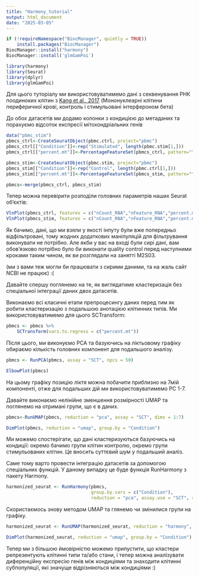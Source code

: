 ---
title: "Harmony_tutorial"
output: html_document
date: "2025-03-05"
---

```{r echo=TRUE,results="hide", message=FALSE, warning=FALSE}
if (!requireNamespace("BiocManager", quietly = TRUE))
    install.packages("BiocManager")
BiocManager::install("harmony")
BiocManager::install('glmGamPoi')
```


```{r echo=TRUE,results="hide", message=FALSE, warning=FALSE}
library(harmony)
library(Seurat)
library(dplyr)
library(glmGamPoi)
```


Для цього туторіалу ми використовуватимемо дані з секвенування РНК поодиноких клітин з  [Kang et al., 2017](https://www.nature.com/articles/nbt.4042) (Мононуклеарні клітини периферичної крові, контроль і стимульовані інтерфероном бета)

До обох датасетів ми додамо колонки з кондицією до метаданих та порахуємо відсоток експресії мітохондріальних генів
```{r echo=TRUE,results="hide", message=FALSE, warning=FALSE}
data("pbmc_stim")
pbmcs_ctrl<-CreateSeuratObject(pbmc.ctrl, project="pbmc")
pbmcs_ctrl[["Condition"]]<-rep("Stimulated", length(pbmc.stim[1,]))
pbmcs_ctrl[["percent.mt"]]<-PercentageFeatureSet(pbmcs_ctrl, pattern="^MT-")

pbmcs_stim<-CreateSeuratObject(pbmc.stim, project="pbmc")
pbmcs_stim[["Condition"]]<-rep("Control", length(pbmc.ctrl[1,]))
pbmcs_stim[["percent.mt"]]<-PercentageFeatureSet(pbmcs_stim, pattern="^MT-")

pbmcs<-merge(pbmcs_ctrl, pbmcs_stim)
```

Тепер можна перевірити розподіли головних параметрів наших Seurat об'єктів:

```{r echo=TRUE, message=FALSE, warning=FALSE}
VlnPlot(pbmcs_ctrl, features = c("nCount_RNA","nFeature_RNA","percent.mt"))
VlnPlot(pbmcs_stim, features = c("nCount_RNA","nFeature_RNA","percent.mt"))
```


Як бачимо, дані, що ми взяли у якості інпуту були вже попередньо відфільтровані, тому жодних додаткових маніпуляцій для фільтрування виконувати не потрібно. Але якби у вас на вході були сирі дані, вам обов'язково потрібно було би виконати quality control перед наступними кроками таким чином, як ви розглядали на занятті M2S03.

(ми з вами теж могли би працювати з сирими даними, та на жаль сайт NCBI не працює) :(


Давайте спершу поглянемо на те, як виглядатиме кластеризація без спеціальної інтеграції даних двох датасетів.

Виконаємо всі класичні етапи препроцесингу даних перед тим як робити кластеризацію з подальшою анотацією клітинних типів. Ми використовуватимемо для цього SCTransform:

```{r echo=TRUE, results="hide", message=FALSE, warning=FALSE}
pbmcs <- pbmcs %>%
    SCTransform(vars.to.regress = c("percent.mt"))
```

Після цього, ми виконуємо РСА та базуючись на ліктьовому графіку обираємо кількість головних компонент для подальшого аналізу.

```{r echo=TRUE, results="hide", message=FALSE, warning=FALSE}
pbmcs <- RunPCA(pbmcs, assay = "SCT", npcs = 50)
```

```{r echo=TRUE}
ElbowPlot(pbmcs)
```


На цьому графіку позицію ліктя можна побачити приблизно на 7мій компоненті, отже для подальших дій ми використовуватимемо РС 1-7.

Давайте виконаємо нелінійне зменшення розмірності UMAP та поглянемо на отримані групи, що є в даних.

```{r echo=TRUE, results="hide", message=FALSE, warning=FALSE}
pbmcs<-RunUMAP(pbmcs, reduction = "pca", assay = "SCT", dims = 1:7)
```

```{r echo=TRUE}
DimPlot(pbmcs, reduction = "umap", group.by = "Condition")
```


Ми можемо спостерігати, що дані кластеризуються базуючись на кондиції: окремо бачимо групи клітин контролю, окремо групи стимульованих клітин. Це вносить суттєвий шум у подальший аналіз.

Саме тому варто провести інтеграцію датасетів за допомогою спеціальних функцій. У даному випадку це буде функція RunHarmony з пакету Harmony.

```{r echo=TRUE, results="hide", message=FALSE, warning=FALSE}
harmonized_seurat <- RunHarmony(pbmcs, 
                                group.by.vars = c("Condition"), 
                                reduction = "pca", assay.use = "SCT", reduction.save = "harmony")
```

Скористаємось знову методом UMAP та глянемо чи змінилися групи на графіку.

```{r echo=TRUE, results="hide", message=FALSE, warning=FALSE}
harmonized_seurat <- RunUMAP(harmonized_seurat, reduction = "harmony", assay = "SCT", dims = 1:7)
```

```{r echo=TRUE}
DimPlot(harmonized_seurat, reduction = "umap", group.by = "Condition")
```


Тепер ми з більшою ймовірністю можемо припустити, що кластери репрезентують клітинні типи та/або стани, і тепер можна аналізувати диференційну експресію генів між кондиціями  та знаходити клітинні субпопуляції, які значуще відрізняються між кондиціями :)

